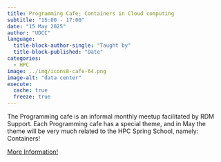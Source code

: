 ```yaml
---
title: Programming Cafe; Containers in Cloud computing
subtitle: "15:00 - 17:00"
date: "15 May 2025"
author: "UDCC"
language: 
  title-block-author-single: "Taught by"
  title-block-published: "Date"
categories:
  - HPC
image: ../img/icons8-cafe-64.png
image-alt: "data center"
execute: 
  cache: true
  freeze: true
---
```


The Programming cafe is an informal monthly meetup facilitated by RDM Support. Each Programming cafe has a special theme, and in May the theme will be very much related to the HPC Spring School, namely: Containers!

<a href="https://www.uu.nl/en/events/programming-cafe-15-may-2025" class="button">More Information!</a>
